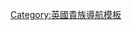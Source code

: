 {{Navbox
| name = 伯基特男爵
| title = [[伯基特男爵]]
| state = {{{state|autocollapse}}}
| bodyclass = hlist
| list1 =
* [[第一代伯基特男爵諾曼·伯基特|第一代男爵諾曼·伯基特]]（1958年－1962年）
* {{link-en|第二代伯基特男爵麥可·伯基特|Michael Birkett, 2nd Baron Birkett|第二代男爵麥可·伯基特}}（1962年－2015年）
* {{link-en|第三代伯基特男爵湯瑪斯·伯基特|Thomas Birkett, 3rd Baron Birkett|第三代男爵湯瑪斯·伯基特}}（2015年至今）
}}<noinclude>
{{collapsible option}}
[[Category:英國貴族導航模板]]
</noinclude>